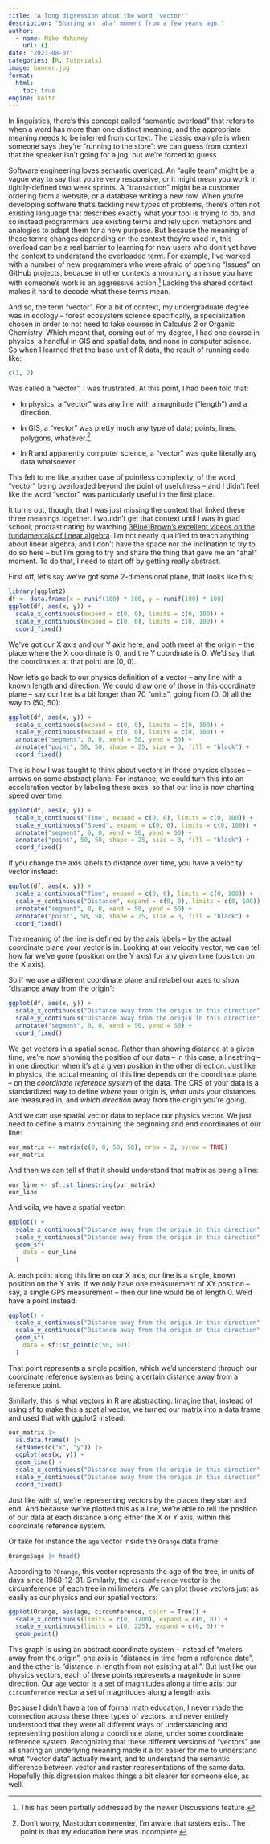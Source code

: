 ```yaml
---
title: "A long digression about the word 'vector'"
description: "Sharing an 'aha' moment from a few years ago."
author:
  - name: Mike Mahoney
    url: {}
date: "2023-08-07"
categories: [R, Tutorials]
image: banner.jpg
format: 
  html:
    toc: true
engine: knitr
---
```


In linguistics, there's this concept called "semantic overload" that refers to when a word has more than one distinct meaning, and the appropriate meaning needs to be inferred from context. The classic example is when someone says they're "running to the store": we can guess from context that the speaker isn't going for a jog, but we're forced to guess.

Software engineering loves semantic overload. An "agile team" might be a vague way to say that you're very responsive, or it might mean you work in tightly-defined two week sprints. A "transaction" might be a customer ordering from a website, or a database writing a new row. When you're developing software that's tackling new types of problems, there's often not existing language that describes exactly what your tool is trying to do, and so instead programmers use existing terms and rely upon metaphors and analogies to adapt them for a new purpose. But because the meaning of these terms changes depending on the context they're used in, this overload can be a real barrier to learning for new users who don't yet have the context to understand the overloaded term. For example, I've worked with a number of new programmers who were afraid of opening "Issues" on GitHub projects, because in other contexts announcing an issue you have with someone's work is an aggressive action.[^vectors-1] Lacking the shared context makes it hard to decode what these terms mean.

[^vectors-1]: This has been partially addressed by the newer Discussions feature.

And so, the term "vector". For a bit of context, my undergraduate degree was in ecology -- forest ecosystem science specifically, a specialization chosen in order to not need to take courses in Calculus 2 or Organic Chemistry. Which meant that, coming out of my degree, I had one course in physics, a handful in GIS and spatial data, and none in computer science. So when I learned that the base unit of R data, the result of running code like:

```r
c(1, 2)
```

Was called a "vector", I was frustrated. At this point, I had been told that:

-   In physics, a "vector" was any line with a magnitude ("length") and a direction.

-   In GIS, a "vector" was pretty much any type of data; points, lines, polygons, whatever.^[Don't worry, Mastodon commenter, I'm aware that rasters exist. The point is that my education here was incomplete.]

-   In R and apparently computer science, a "vector" was quite literally any data whatsoever.

This felt to me like another case of pointless complexity, of the word "vector" being overloaded beyond the point of usefulness -- and I didn't feel like the word "vector" was particularly useful in the first place.

It turns out, though, that I was just missing the context that linked these three meanings together. I wouldn't get that context until I was in grad school, procrastinating by watching [3Blue1Brown's excellent videos on the fundamentals of linear algebra](https://www.3blue1brown.com/topics/linear-algebra). I'm not nearly qualified to teach anything about linear algebra, and I don't have the space nor the inclination to try to do so here -- but I'm going to try and share the thing that gave me an "aha!" moment. To do that, I need to start off by getting really abstract.

First off, let's say we've got some 2-dimensional plane, that looks like this:

```r
library(ggplot2)
df <- data.frame(x = runif(100) * 100, y = runif(100) * 100)
ggplot(df, aes(x, y)) +
  scale_x_continuous(expand = c(0, 0), limits = c(0, 100)) + 
  scale_y_continuous(expand = c(0, 0), limits = c(0, 100)) + 
  coord_fixed()
```

We've got our X axis and our Y axis here, and both meet at the origin -- the place where the X coordinate is 0, and the Y coordinate is 0. We'd say that the coordinates at that point are (0, 0).

Now let's go back to our physics definition of a vector -- any line with a known length and direction. We could draw one of those in this coordinate plane -- say our line is a bit longer than 70 "units", going from (0, 0) all the way to (50, 50):

```r
ggplot(df, aes(x, y)) +
  scale_x_continuous(expand = c(0, 0), limits = c(0, 100)) + 
  scale_y_continuous(expand = c(0, 0), limits = c(0, 100)) + 
  annotate("segment", 0, 0, xend = 50, yend = 50) + 
  annotate("point", 50, 50, shape = 25, size = 3, fill = "black") + 
  coord_fixed()
```

This is how I was taught to think about vectors in those physics classes -- arrows on some abstract plane. For instance, we could turn this into an acceleration vector by labeling these axes, so that our line is now charting speed over time:

```r
ggplot(df, aes(x, y)) +
  scale_x_continuous("Time", expand = c(0, 0), limits = c(0, 100)) + 
  scale_y_continuous("Speed", expand = c(0, 0), limits = c(0, 100)) + 
  annotate("segment", 0, 0, xend = 50, yend = 50) + 
  annotate("point", 50, 50, shape = 25, size = 3, fill = "black") + 
  coord_fixed()
```

If you change the axis labels to distance over time, you have a velocity vector instead:

```r
ggplot(df, aes(x, y)) +
  scale_x_continuous("Time", expand = c(0, 0), limits = c(0, 100)) + 
  scale_y_continuous("Distance", expand = c(0, 0), limits = c(0, 100)) + 
  annotate("segment", 0, 0, xend = 50, yend = 50) + 
  annotate("point", 50, 50, shape = 25, size = 3, fill = "black") + 
  coord_fixed()
```

The meaning of the line is defined by the axis labels -- by the actual coordinate plane your vector is in. Looking at our velocity vector, we can tell how far we've gone (position on the Y axis) for any given time (position on the X axis).

So if we use a different coordinate plane and relabel our axes to show "distance away from the origin":

```r
ggplot(df, aes(x, y)) +
  scale_x_continuous("Distance away from the origin in this direction", expand = c(0, 0), limits = c(0, 100)) + 
  scale_y_continuous("Distance away from the origin in this direction", expand = c(0, 0), limits = c(0, 100)) + 
  annotate("segment", 0, 0, xend = 50, yend = 50) + 
  coord_fixed()
```

We get vectors in a spatial sense. Rather than showing distance at a given time, we're now showing the position of our data -- in this case, a linestring -- in one direction when it's at a given position in the other direction. Just like in physics, the actual meaning of this line depends on the coordinate plane -- on the *coordinate reference system* of the data. The CRS of your data is a standardized way to define *where* your origin is, *what units* your distances are measured in, and *which direction* away from the origin you're going.

And we can use spatial vector data to replace our physics vector. We just need to define a matrix containing the beginning and end coordinates of our line:

```r
our_matrix <- matrix(c(0, 0, 50, 50), nrow = 2, byrow = TRUE)
our_matrix
```

And then we can tell sf that it should understand that matrix as being a line:

```r
our_line <- sf::st_linestring(our_matrix)
our_line
```

And voila, we have a spatial vector:

```r
ggplot() +
  scale_x_continuous("Distance away from the origin in this direction", expand = c(0, 0), limits = c(0, 100)) + 
  scale_y_continuous("Distance away from the origin in this direction", expand = c(0, 0), limits = c(0, 100)) + 
  geom_sf(
    data = our_line
  )
```

At each point along this line on our X axis, our line is a single, known position on the Y axis. If we only have one measurement of XY position -- say, a single GPS measurement -- then our line would be of length 0. We'd have a point instead:

```r
ggplot() +
  scale_x_continuous("Distance away from the origin in this direction", expand = c(0, 0), limits = c(0, 100)) + 
  scale_y_continuous("Distance away from the origin in this direction", expand = c(0, 0), limits = c(0, 100)) + 
  geom_sf(
    data = sf::st_point(c(50, 50))
  )
```

That point represents a single position, which we'd understand through our coordinate reference system as being a certain distance away from a reference point.

Similarly, this is what vectors in R are abstracting. Imagine that, instead of using sf to make this a spatial vector, we turned our matrix into a data frame and used that with ggplot2 instead:

```r
our_matrix |>
  as.data.frame() |>
  setNames(c("x", "y")) |>
  ggplot(aes(x, y)) +
  geom_line() + 
  scale_x_continuous("Distance away from the origin in this direction", expand = c(0, 0), limits = c(0, 100)) + 
  scale_y_continuous("Distance away from the origin in this direction", expand = c(0, 0), limits = c(0, 100)) + 
  coord_fixed()
```

Just like with sf, we're representing vectors by the places they start and end. And because we've plotted this as a line, we're able to tell the position of our data at each distance along either the X or Y axis, within this coordinate reference system.

Or take for instance the `age` vector inside the `Orange` data frame:

```r
Orange$age |> head()
```

According to `?Orange`, this vector represents the age of the tree, in units of days since 1968-12-31. Similarly, the `circumference` vector is the circumference of each tree in millimeters. We can plot those vectors just as easily as our physics and our spatial vectors:

```r
ggplot(Orange, aes(age, circumference, color = Tree)) + 
  scale_x_continuous(limits = c(0, 1700), expand = c(0, 0)) +
  scale_y_continuous(limits = c(0, 225), expand = c(0, 0)) +
  geom_point()
```

This graph is using an abstract coordinate system -- instead of "meters away from the origin", one axis is "distance in time from a reference date", and the other is "distance in length from not existing at all". But just like our physics vectors, each of these points represents a magnitude in some direction. Our `age` vector is a set of magnitudes along a time axis; our `circumference` vector a set of magnitudes along a length axis.

Because I didn't have a ton of formal math education, I never made the connection across these three types of vectors, and never entirely understood that they were all different ways of understanding and representing position along a coordinate plane, under some coordinate reference system. Recognizing that these different versions of "vectors" are all sharing an underlying meaning made it a lot easier for me to understand what "vector data" actually meant, and to understand the semantic difference between vector and raster representations of the same data. Hopefully this digression makes things a bit clearer for someone else, as well.
